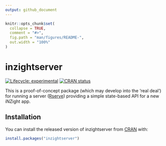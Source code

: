 ```yaml
---
output: github_document
---
```


<!-- README.md is generated from README.Rmd. Please edit that file -->

```r
knitr::opts_chunk$set(
  collapse = TRUE,
  comment = "#>",
  fig.path = "man/figures/README-",
  out.width = "100%"
)
```

# inzightserver

<!-- badges: start -->
[![Lifecycle: experimental](https://img.shields.io/badge/lifecycle-experimental-orange.svg)](https://www.tidyverse.org/lifecycle/#experimental)
[![CRAN status](https://www.r-pkg.org/badges/version/inzightserver)](https://CRAN.R-project.org/package=inzightserver)
<!-- badges: end -->

This is a proof-of-concept package (which may develop into the 'real deal') for running a server ([Rserve](https://cran.r-project.org/package=Rserve)) providing a simple state-based API for a new iNZight app.

## Installation

You can install the released version of inzightserver from [CRAN](https://CRAN.R-project.org) with:

``` r
install.packages("inzightserver")
```

<!--
## Example

This is a basic example which shows you how to solve a common problem:

```r
library(inzightserver)
## basic example code
```

What is special about using `README.Rmd` instead of just `README.md`? You can include R chunks like so:

```r
summary(cars)
```

You'll still need to render `README.Rmd` regularly, to keep `README.md` up-to-date. `devtools::build_readme()` is handy for this. You could also use GitHub Actions to re-render `README.Rmd` every time you push. An example workflow can be found here: <https://github.com/r-lib/actions/tree/master/examples>.

You can also embed plots, for example:

```r
plot(pressure)
```

In that case, don't forget to commit and push the resulting figure files, so they display on GitHub and CRAN.
-->

